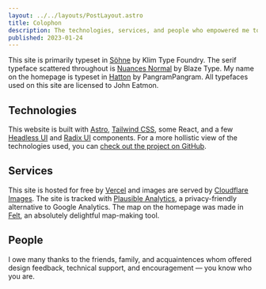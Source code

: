 ```yaml
---
layout: ../../layouts/PostLayout.astro
title: Colophon
description: The technologies, services, and people who empowered me to build this website.
published: 2023-01-24
---
```


This site is primarily typeset in [Söhne](https://klim.co.nz/retail-fonts/soehne/) by Klim Type Foundry. The serif typeface scattered throughout is [Nuances Normal](https://blazetype.eu/typefaces/nuances-serif) by Blaze Type. My name on the homepage is typeset in [Hatton](https://pangrampangram.com/products/hatton) by PangramPangram. All typefaces used on this site are licensed to John Eatmon.

## Technologies

This website is built with [Astro](https://astro.build), [Tailwind CSS](https://tailwindcss.com/), some React, and a few [Headless UI](https://headlessui.com/) and [Radix UI](https://www.radix-ui.com/) components. For a more hollistic view of the technologies used, you can [check out the project on GitHub](https://github.com/johneatmon/eatmon.co).

## Services

This site is hosted for free by [Vercel](https://vercel.com/) and images are served by [Cloudflare Images](https://www.cloudflare.com/products/cloudflare-images/). The site is tracked with [Plausible Analytics](https://plausible.io/), a privacy-friendly alternative to Google Analytics. The map on the homepage was made in [Felt](https://felt.com/), an absolutely delightful map-making tool.

## People

I owe many thanks to the friends, family, and acquaintences whom offered design feedback, technical support, and encouragement &mdash; you know who you are.
